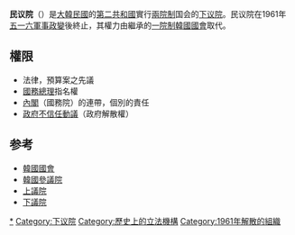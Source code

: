 {{expand|time=2016-04-24T04:01:06+00:00}}
{{unreferenced|time=2016-04-24T04:01:06+00:00}}
'''民议院'''（{{lang-ko|'''민의원'''}}）是[[大韓民國|大韓民國]]的[[第二共和國_(大韓民國)|第二共和國]]實行[[兩院制|兩院制]]国会的[[下议院|下议院]]。民议院在1961年[[五一六軍事政變|五一六軍事政變]]後終止，其權力由繼承的[[一院制|一院制]][[韓國國會|韓國國會]]取代。

==權限==
* 法律，預算案之先議
* [[國務總理|國務總理]]指名權
* [[內閣|內閣]]（國務院）的連帶，個別的責任
* [[政府|政府]][[不信任動議|不信任動議]]（政府解散權）

==参考==
* [[韓國國會|韓國國會]]
* [[參議院_(大韓民國)|韓國參議院]]
* [[上議院|上議院]]
* [[下議院|下議院]]

[[Category:韓國政治史|*]]
[[Category:下议院|Category:下议院]]
[[Category:歷史上的立法機構|Category:歷史上的立法機構]]
[[Category:1961年解散的組織|Category:1961年解散的組織]]